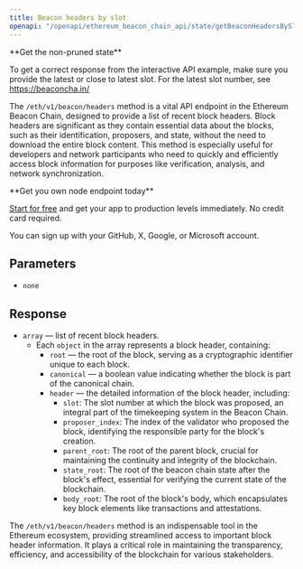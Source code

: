 ---
title: Beacon headers by slot
openapi: "/openapi/ethereum_beacon_chain_api/state/getBeaconHeadersBySlotAndParentRoot.json GET /0a9d79d93fb2f4a4b1e04695da2b77a7/eth/v1/beacon/headers"
---

<Note>
**Get the non-pruned state**

To get a correct response from the interactive API example, make sure you provide the latest or close to latest slot. For the latest slot number, see https://beaconcha.in/
</Note>


The `/eth/v1/beacon/headers` method is a vital API endpoint in the Ethereum Beacon Chain, designed to provide a list of recent block headers. Block headers are significant as they contain essential data about the blocks, such as their identification, proposers, and state, without the need to download the entire block content. This method is especially useful for developers and network participants who need to quickly and efficiently access block information for purposes like verification, analysis, and network synchronization.

<Check>
**Get you own node endpoint today**

[Start for free](https://console.chainstack.com/) and get your app to production levels immediately. No credit card required.

You can sign up with your GitHub, X, Google, or Microsoft account.
</Check>


## Parameters

* `none`

## Response

* `array` — list of recent block headers.
  + Each `object` in the array represents a block header, containing:
    - `root` — the root of the block, serving as a cryptographic identifier unique to each block.
    - `canonical` — a boolean value indicating whether the block is part of the canonical chain.
    - `header` — the detailed information of the block header, including:
      * `slot`: The slot number at which the block was proposed, an integral part of the timekeeping system in the Beacon Chain.
      * `proposer_index`: The index of the validator who proposed the block, identifying the responsible party for the block's creation.
      * `parent_root`: The root of the parent block, crucial for maintaining the continuity and integrity of the blockchain.
      * `state_root`: The root of the beacon chain state after the block's effect, essential for verifying the current state of the blockchain.
      * `body_root`: The root of the block's body, which encapsulates key block elements like transactions and attestations.

The `/eth/v1/beacon/headers` method is an indispensable tool in the Ethereum ecosystem, providing streamlined access to important block header information. It plays a critical role in maintaining the transparency, efficiency, and accessibility of the blockchain for various stakeholders.
